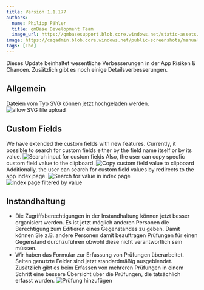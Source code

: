---
title: Version 1.1.177
authors:
  name: Philipp Pähler
  title: qmBase Development Team
  image_url: https://qmbasesupport.blob.core.windows.net/static-assets/img/persons/paehler_round.png
image: https://caqadmin.blob.core.windows.net/public-screenshots/manual-screenshots/Screenshot2022-06-29_connectionModal.png
tags: [Tbd]
---

Dieses Update beinhaltet wesentliche Verbesserungen in der App Risiken & Chancen.
Zusätzlich gibt es noch einige Detailsverbesserungen.

<!--truncate-->

## Allgemein

Dateien vom Typ SVG können jetzt hochgeladen werden.
![allow SVG file upload](https://caqadmin.blob.core.windows.net/public-screenshots/manual-screenshots/SVGFiles.png)

## Custom Fields

We have extended the custom fields with new features. Currently, it possible to search for custom fields either by the field name itself or by its value.
![Search input for custom fields](https://caqadmin.blob.core.windows.net/public-screenshots/manual-screenshots/AB_883_Intern_1.png)
Also, the user can copy specfic custom field value to the clipboard.
![Copy custom field value to clipboard](https://caqadmin.blob.core.windows.net/public-screenshots/manual-screenshots/AB_883_Intern_2.png)
Additionally, the user can search for custom field values by redirects to the app index page.
![Search for value in index page](https://caqadmin.blob.core.windows.net/public-screenshots/manual-screenshots/AB_883_Intern_3.png)
![Index page filtered by value](https://caqadmin.blob.core.windows.net/public-screenshots/manual-screenshots/AB_883_Intern_4.png)

## Instandhaltung

- Die Zugriffsberechtigungen in der Instandhaltung können jetzt besser organisiert werden.
  Es ist jetzt möglich anderen Personen die Berechtigung zum Editieren eines Gegenstandes zu geben.
  Damit können Sie z.B. andere Personen damit beauftragen Prüfungen für einen Gegenstand durchzuführen obwohl diese nicht verantwortlich sein müssen.
- Wir haben das Formular zur Erfassung von Prüfungen überarbeitet. Selten genutzte Felder sind jetzt standardmäßig ausgeblendet.
  Zusätzlich gibt es beim Erfassen von mehreren Prüfungen in einem Schritt eine bessere Übersicht über die Prüfungen, die tatsächlich erfasst wurden.
  ![Prüfung hinzufügen](https://caqadmin.blob.core.windows.net/public-screenshots/manual-screenshots/20220531-addInspections.gif)
